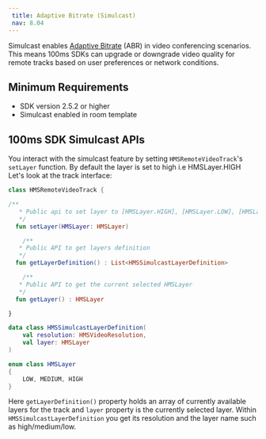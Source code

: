 ```yaml
---
 title: Adaptive Bitrate (Simulcast) 
 nav: 8.04
---
```


Simulcast enables [Adaptive Bitrate](../foundation/adaptive-bitrate) (ABR) in video conferencing scenarios. This means 100ms SDKs can upgrade or downgrade video quality for remote tracks based on user preferences or network conditions.

## Minimum Requirements

-   SDK version 2.5.2 or higher
-   Simulcast enabled in room template

## 100ms SDK Simulcast APIs

You interact with the simulcast feature by setting `HMSRemoteVideoTrack`'s `setLayer` function. By default the layer is set to high i.e HMSLayer.HIGH Let's look at the track interface:

```kotlin
class HMSRemoteVideoTrack {

/**
   * Public api to set layer to [HMSLayer.HIGH], [HMSLayer.LOW], [HMSLayer.MEDIUM]
   */
  fun setLayer(HMSLayer: HMSLayer)

	/**
   * Public API to get layers definition
   */
  fun getLayerDefinition() : List<HMSSimulcastLayerDefinition>

	/**
   * Public API to get the current selected HMSLayer
   */
  fun getLayer() : HMSLayer

}

data class HMSSimulcastLayerDefinition(
	val resolution: HMSVideoResolution,
	val layer: HMSLayer
)

enum class HMSLayer
{
	LOW, MEDIUM, HIGH
}
```

Here `getLayerDefinition()` property holds an array of currently available layers for the track and `layer` property is the currently selected layer. Within `HMSSimulcastLayerDefinition` you get its resolution and the layer name such as high/medium/low.
